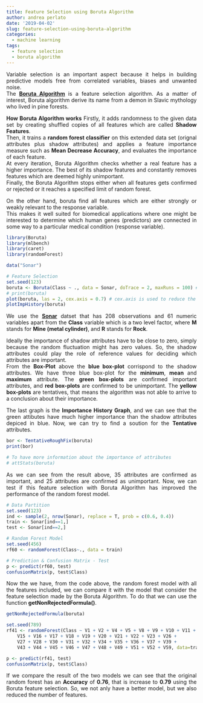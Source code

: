 ```yaml
---
title: Feature Selection using Boruta Algorithm
author: andrea perlato
date: '2019-04-02'
slug: feature-selection-using-boruta-algorithm
categories:
  - machine learning
tags:
  - feature selection
  - boruta algorithm
---
```


<style>
body {
text-align: justify}
</style>


Variable selection is an important aspect because it helps in building predictive models free from correlated variables, biases and unwanted noise. </br>
The [**Boruta Algorithm**](https://www.datasciencecentral.com/profiles/blogs/select-important-variables-using-boruta-algorithm) is a feature selection algorithm. As a matter of interest, Boruta algorithm  derive its name from a demon in Slavic mythology who lived in pine forests. </br>

**How Boruta Algorithm works**
Firstly, it adds randomness to the given data set by creating shuffled copies of all features which are called **Shadow Features**. </br>
Then, it trains a **random forest classifier** on this extended data set (orignal attributes plus shadow attributes) and applies a feature importance measure such as **Mean Decrease Accuracy**, and evaluates the importance of each feature. </br>
At every iteration, Boruta Algorithm checks whether a real feature has a higher importance. The best of its shadow features and constantly removes features which are deemed highly unimportant. </br>
Finally, the Boruta Algorithm stops either when all features gets confirmed or rejected or it reaches a specified limit of random forest. </br>

On the other hand, boruta find all features which are either strongly or weakly relevant to the response variable. </br> 
This makes it well suited for biomedical applications where one might be interested to determine which human genes (predictors) are connected in some way to a particular medical condition (response variable).

```r
library(Boruta)
library(mlbench)
library(caret)
library(randomForest)

data("Sonar")

# Feature Selection
set.seed(123)
boruta <- Boruta(Class ~ ., data = Sonar, doTrace = 2, maxRuns = 100) # number of interations
# print(boruta)
plot(boruta, las = 2, cex.axis = 0.7) # cex.axis is used to reduce the font size
plotImpHistory(boruta)

```

We use the [**Sonar**](http://archive.ics.uci.edu/ml/datasets/connectionist+bench+(sonar,+mines+vs.+rocks)) datset that has 208 observations and 61 numeric variables apart from the **Class** variable which is a two level factor, where **M** stands for **Mine (metal cylinder)**, and **R** stands for **Rock**. </br> 

Ideally the importance of shadow attributes have to be close to zero, simply because the random fluctuation might has zero values. So, the shadow attributes could play the role of reference values for deciding which attributes are important. </br> 
From the **Box-Plot** above the **blue box-plot** corrispond to the shadow attributes. We have three blue box-plot for the **minimum**, **mean** and **maximum** attribute. The **green box-plots** are confirmed important attributes, and **red box-plots** are confirmed to be unimportant. The **yellow box-plots** are tentatives, that means the algorithm was not able to arrive to a conclusion about their importance.

The last graph is the **Importance History Graph**, and we can see that the green attibutes have much higher importance than the shadow attributes depiced in blue.
Now, we can try to find a soution for the **Tentative** attributes.

```r
bor <- TentativeRoughFix(boruta)
print(bor)

# To have more information about the importance of attributes
# attStats(boruta)

```

As we can see from the result above, 35 attributes are confirmed as important, and 25 attributes are confirmed as unimportant.
Now, we can test if this feature selection with Boruta Algorithm has improved the performance of the random forest model.

```r
# Data Partition
set.seed(123)
ind <- sample(2, nrow(Sonar), replace = T, prob = c(0.6, 0.4))
train <- Sonar[ind==1,]
test <- Sonar[ind==2,]

# Random Forest Model
set.seed(456)
rf60 <- randomForest(Class~., data = train)

# Prediction & Confusion Matrix - Test
p <- predict(rf60, test)
confusionMatrix(p, test$Class)

```
Now the we have, from the code above, the random forest model with all the features included, we can compare it with the model that consider the feature selection made by the Boruta Algorithm. To do that we can use the function **getNonRejectedFormula()**.


```r
getNonRejectedFormula(boruta)

set.seed(789)
rf41 <- randomForest(Class ~ V1 + V2 + V4 + V5 + V8 + V9 + V10 + V11 + V12 + V13 + 
    V15 + V16 + V17 + V18 + V19 + V20 + V21 + V22 + V23 + V26 + 
    V27 + V28 + V30 + V31 + V32 + V34 + V35 + V36 + V37 + V39 + 
    V43 + V44 + V45 + V46 + V47 + V48 + V49 + V51 + V52 + V59, data=train)

p <- predict(rf41, test)
confusionMatrix(p, test$Class)

```

If we compare the result of the two models we can see that the original random forest has an **Accuracy** of **0.76**, that is increase to **0.79** using the Boruta feature selection. So, we not anly have a better model, but we also reduced the number of features.





































